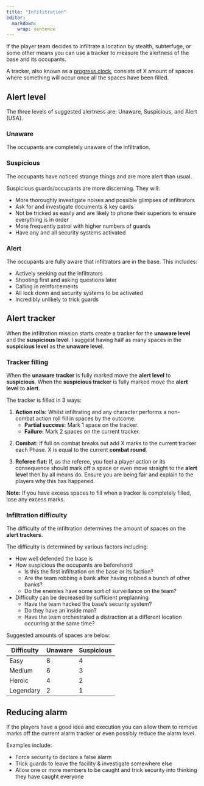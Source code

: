 ```yaml
---
title: "Infilitration"
editor: 
  markdown: 
    wrap: sentence
---
```


If the player team decides to infiltrate a location by stealth, subterfuge, or some other means you can use a tracker to measure the alertness of the base and its occupants.

A tracker, also known as a [progress clock](https://bladesinthedark.com/progress-clocks), consists of X amount of spaces where something will occur once all the spaces have been filled.

## Alert level

The three levels of suggested alertness are: Unaware, Suspicious, and Alert (USA).

### Unaware

The occupants are completely unaware of the infiltration.

### Suspicious

The occupants have noticed strange things and are more alert than usual.

Suspicious guards/occupants are more discerning.
They will:

-   More thoroughly investigate noises and possible glimpses of infiltrators
-   Ask for and investigate documents & key cards
-   Not be tricked as easily and are likely to phone their superiors to ensure everything is in order
-   More frequently patrol with higher numbers of guards
-   Have any and all security systems activated

### Alert

The occupants are fully aware that infiltrators are in the base.
This includes:

-   Actively seeking out the infiltrators
-   Shooting first and asking questions later
-   Calling in reinforcements
-   All lock down and security systems to be activated
-   Incredibly unlikely to trick guards

## Alert tracker

When the infiltration mission starts create a tracker for the **unaware level** and the **suspicious level**.
I suggest having half as many spaces in the **suspicious level** as the **unaware level**.

### Tracker filling

When the **unaware tracker** is fully marked move the **alert level** to **suspicious**.
When the **suspicious tracker** is fully marked move the **alert level** to **alert**.

The tracker is filled in 3 ways:

1.  **Action rolls:** Whilst infiltrating and any character performs a non-combat action roll fill in spaces by the outcome.
    -   **Partial success:** Mark 1 space on the tracker.
    -   **Failure:** Mark 2 spaces on the current tracker.

<!-- -->

2.  **Combat:** If full on combat breaks out add X marks to the current tracker each Phase.
    X is equal to the current **combat round**.

3.  **Referee fiat:** If, as the referee, you feel a player action or its consequence should mark off a space or even move straight to the **alert level** then by all means do.
    Ensure you are being fair and explain to the players why this has happened.

**Note:** If you have excess spaces to fill when a tracker is completely filled, lose any excess marks.

### Infiltration difficulty

The difficulty of the infiltration determines the amount of spaces on the **alert trackers**.

The difficulty is determined by various factors including:

-   How well defended the base is
-   How suspicious the occupants are beforehand
    -   Is this the first infiltration on the base or its faction?
    -   Are the team robbing a bank after having robbed a bunch of other banks?
    -   Do the enemies have some sort of surveillance on the team?
-   Difficulty can be decreased by sufficient preplanning
    -   Have the team hacked the base's security system?
    -   Do they have an inside man?
    -   Have the team orchestrated a distraction at a different location occurring at the same time?

Suggested amounts of spaces are below:

| Difficulty | Unaware | Suspicious |
|------------|---------|------------|
| Easy       | 8       | 4          |
| Medium     | 6       | 3          |
| Heroic     | 4       | 2          |
| Legendary  | 2       | 1          |

## Reducing alarm

If the players have a good idea and execution you can allow them to remove marks off the current alarm tracker or even possibly reduce the alarm level.

Examples include:

-   Force security to declare a false alarm
-   Trick guards to leave the facility & investigate somewhere else
-   Allow one or more members to be caught and trick security into thinking they have caught everyone
